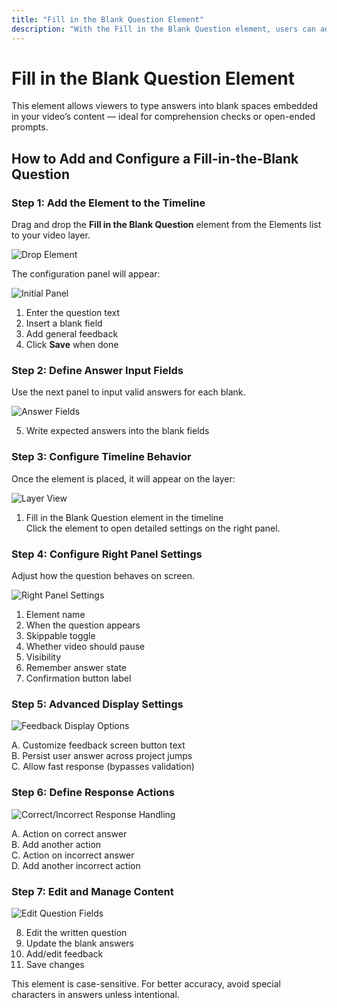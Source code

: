 ```yaml
---
title: "Fill in the Blank Question Element"
description: "With the Fill in the Blank Question element, users can add questions with blanks to any part of their video."
---
```



# Fill in the Blank Question Element

<Callout type="info">
This element allows viewers to type answers into blank spaces embedded in your video’s content — ideal for comprehension checks or open-ended prompts.
</Callout>

## How to Add and Configure a Fill-in-the-Blank Question

<Steps>

### Step 1: Add the Element to the Timeline

Drag and drop the **Fill in the Blank Question** element from the Elements list to your video layer.

![Drop Element](/screenshot/questions/fillintheBlankQ1.webp)

The configuration panel will appear:

![Initial Panel](/screenshot/questions/fillintheBlankQ2.webp)

1. Enter the question text  
2. Insert a blank field  
3. Add general feedback  
4. Click **Save** when done

### Step 2: Define Answer Input Fields

Use the next panel to input valid answers for each blank.

![Answer Fields](/screenshot/questions/fillintheBlankQ3.webp)

5. Write expected answers into the blank fields

### Step 3: Configure Timeline Behavior

Once the element is placed, it will appear on the layer:

![Layer View](/screenshot/questions/fillintheBlankQ4.webp)

1. Fill in the Blank Question element in the timeline  
Click the element to open detailed settings on the right panel.

### Step 4: Configure Right Panel Settings

Adjust how the question behaves on screen.

![Right Panel Settings](/screenshot/questions/fillintheBlankQ5.webp)

1. Element name  
2. When the question appears  
3. Skippable toggle  
4. Whether video should pause  
5. Visibility  
6. Remember answer state  
7. Confirmation button label

### Step 5: Advanced Display Settings

![Feedback Display Options](/screenshot/questions/fillintheBlankQ6.webp)

A. Customize feedback screen button text  
B. Persist user answer across project jumps  
C. Allow fast response (bypasses validation)

### Step 6: Define Response Actions

![Correct/Incorrect Response Handling](/screenshot/questions/fillintheBlankQ7.webp)

A. Action on correct answer  
B. Add another action  
C. Action on incorrect answer  
D. Add another incorrect action

### Step 7: Edit and Manage Content

![Edit Question Fields](/screenshot/questions/fillintheBlankQ8.webp)

8. Edit the written question  
9. Update the blank answers  
10. Add/edit feedback  
11. Save changes

</Steps>

<Callout type="important">
This element is case-sensitive. For better accuracy, avoid special characters in answers unless intentional.
</Callout>
